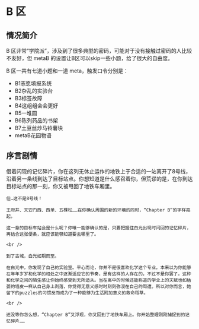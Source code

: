 # B 区

## 情况简介

B 区非常“学院派”，涉及到了很多典型的密码，可能对于没有接触过密码的人比较不友好，但 metaB 的设置让B区可以skip一些小题，给了很大的自由度。

B 区一共有七道小题和一道 meta，触发口令分别是：

- B1志愿填报系统
- B2杂乱的实验台
- B3标签故障
- B4这组组会会更好
- B5一堆圆
- B6陈列药品的书架
- B7土豆丝炒马铃薯块
- metaB花园物语

## 序言剧情

<div className="text-red-700">
	借着闪现的记忆碎片，你在这列无休止运作的地铁上于合适的一站离开了8号线，沿着另一条线到达了目标站点。你想知道是什么感召着你，但荒谬的是，在你到达目标站点的那一刻，你又被甩回了地铁车厢里。

    但…这不是8号线！

    王府井、天安门西、西单、五棵松……在你确认周围的新的环境的同时，“Chapter B”的字样亮起。

    这一章的目标车站会是什么呢？你唯一能够确认的是，只要把握住白光出现时闪回的记忆碎片，再结合这张便条，就应该能够知道要去哪里了。

    <br />

    到了古城，白光如期而至。

    在白光中，你发现了自己的实验室。平心而论，你并不是很喜欢化学这个专业。本来以为你能够在年年岁岁和化学的相处之中逐渐适应它的节奏，是有这样的人存在的，不过不是你罢了。这种和化学之间的陌生感让你始终感受到无所适从。当在高中的时候还能称道的学业上的天赋也如枯萎的墙皮一样从自己身上剥落，你觉得无意义感时时刻刻弥漫在自己的周遭。所以对你而言，她留下的puzzles的习惯反而成为了一种能够为生活附加意义的救命稻草。

    <br />

    还没等你怎么想，“Chapter B”又浮现，你又回到了地铁车厢上。你开始整理刚刚捕捉到的记忆碎片……

</div>
